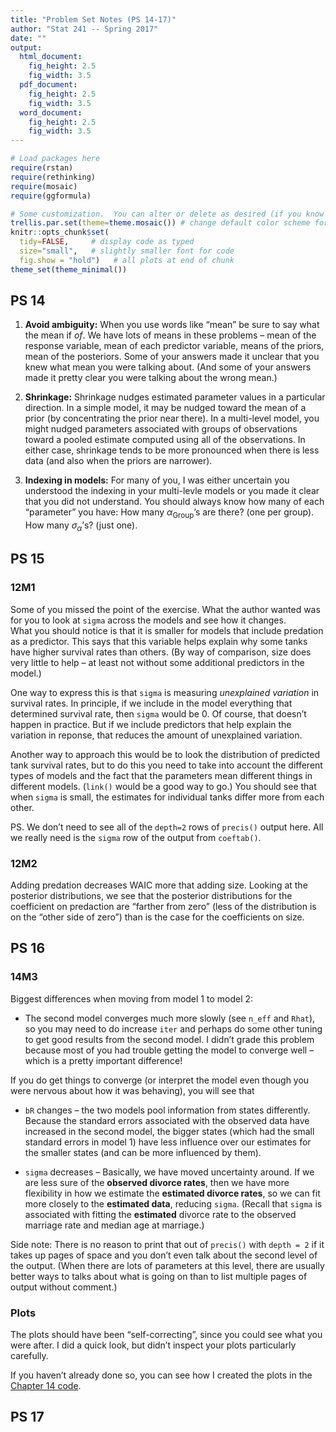 ```yaml
---
title: "Problem Set Notes (PS 14-17)"
author: "Stat 241 -- Spring 2017"
date: ""
output:
  html_document:
    fig_height: 2.5
    fig_width: 3.5
  pdf_document:
    fig_height: 2.5
    fig_width: 3.5
  word_document:
    fig_height: 2.5
    fig_width: 3.5
---
```


```r
# Load packages here 
require(rstan)
require(rethinking)
require(mosaic)   
require(ggformula)

# Some customization.  You can alter or delete as desired (if you know what you are doing).
trellis.par.set(theme=theme.mosaic()) # change default color scheme for lattice
knitr::opts_chunk$set(
  tidy=FALSE,     # display code as typed
  size="small",   # slightly smaller font for code
  fig.show = "hold")   # all plots at end of chunk
theme_set(theme_minimal())
```

## PS 14

  1. **Avoid ambiguity:**  When you use words like "mean" be sure to say what
  the mean if *of*.  We have lots of means in these problems -- mean of the
  response variable, mean of each predictor variable, means of the priors, mean
  of the posteriors. Some of your answers made it unclear that you knew what
  mean you were talking about.  (And some of your answers made it pretty clear
  you were talking about the wrong mean.)
  
  2. **Shrinkage:** Shrinkage nudges estimated parameter values in a particular
  direction.  In a simple model, it may be nudged toward the mean of a prior (by
  concentrating the prior near there).  In a multi-level model, you might nudged
  parameters associated with groups of observations toward a pooled estimate 
  computed using all of the observations.  In either case, shrinkage tends to 
  be more pronounced when there is less data (and also when the priors are narrower).
  
  3. **Indexing in models:**  For many of you, I was either uncertain you
  understood the indexing in your multi-levle models or you made it clear that 
  you did not understand.  You should always know how many of each "parameter" you
  have:  How many $\alpha_{\mathrm{Group}}$'s are there?  (one per group).
  How many $\sigma_\alpha$'s? (just one).
  
## PS 15

### 12M1

Some of you missed the point of the exercise.  What the author wanted was for you
to look at `sigma` across the models and see how it changes.  
What you should notice is that it is smaller for
models that include predation as a predictor.  This says that this variable helps 
explain why some tanks have higher survival rates than others.  (By way of 
comparison, size does very little to help -- at least not without some
additional predictors in the model.)  

One way to express this is that `sigma` is measuring *unexplained variation* in
survival rates.  In principle, if we include in the model everything that determined
survival rate, then `sigma` would be 0.  Of course, that doesn't happen in practice.
But if we include predictors that help explain the variation in reponse, that reduces
the amount of unexplained variation.

Another way to approach this would be to look the distribution of predicted
tank survival rates, but to do this you need to take into account the different 
types of models and the fact that the parameters mean different things in
different models.  (`link()` would be a good way to go.)  You should see that 
when `sigma` is small, the estimates for individual tanks differ more from each
other.

PS. We don't need to see all of the `depth=2` rows of `precis()` output here.  All we 
really need is the `sigma` row of the output from `coeftab()`.

### 12M2

Adding predation decreases WAIC more that adding size.  Looking at the 
posterior distributions, we see that the posterior distributions for the 
coefficient on predaction are "farther from zero" (less of the distribution 
is on the "other side of zero") than is the case for the coefficients on 
size.

## PS 16

### 14M3

Biggest differences when moving from model 1 to model 2:

  * The second model converges much more slowly (see `n_eff` and `Rhat`), so you
  may need to do increase `iter` and perhaps do some other tuning to get good
  results from the second model.  I didn't grade this problem because most of 
  you had trouble getting the model to converge well -- which is a pretty 
  important difference!
  
If you do get things to converge (or interpret the model even though you
were nervous about how it was behaving), you will see that
  
  * `bR` changes -- the two models pool information from states differently. 
  Because the standard errors associated with the observed data have increased
  in the second model, the bigger states (which had the small standard errors
  in model 1) have less influence over our estimates for the smaller states (and 
  can be more influenced by them).
  
  * `sigma` decreases -- Basically, we have moved uncertainty around.  If we are
  less sure of the **observed divorce rates**, then we have more flexibility in 
  how we estimate the  **estimated divorce rates**, so we can fit more closely
  to the **estimated data**, reducing `sigma`.  (Recall that `sigma` is
  associated with fitting the **estimated** divorce rate to the observed
  marriage rate and median age at marriage.)
 
Side note:  There is no reason to print that out of `precis()` with `depth = 2` if it 
takes up pages of space and you don't even talk about the second level of the output.
(When there are lots of parameters at this level, there are usually better ways to 
talks about what is going on than to list multiple pages of output without comment.)

### Plots

The plots should have been "self-correcting", since you could see what you were after.
I did a quick look, but didn't inspect your plots particularly carefully.

If you haven't already done so, you can see how I created the plots in
the [Chapter 14 code](https://rawgit.com/rpruim/Statistical-Rethinking/master/Book-Code/Chapter14-updated.html).

## PS 17

